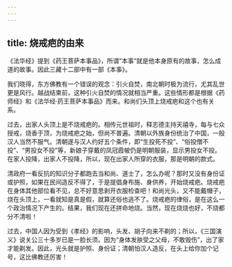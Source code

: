 ```yaml
---
---
---
```

title: 烧戒疤的由来
---




《法华经》提到《药王菩萨本事品》，所谓“本事”就是他本身原有的故事，怎么成道的故事。因此三藏十二部中有一部《本事》。

我们晓得，东方佛教有一个错误的观念：引火自焚，南北朝时极为流行，尤其乱世更是风行。越战结束前，这种引火自焚的情况就相当严重。这些情形都是根据《药师经》和《法华经·药王菩萨本事品》而来。和尚们头顶上烧戒疤和这个也有关系。

过去，出家人头顶上是不烧戒疤的。相传元世祖时，释志德主持天禧寺，每与七众授戒，烧香于顶，为烧戒疤之始，但尚不普遍。清朝以外族身份统治了中国，一般汉人当然不服气。清朝遂与汉人约好五个条件，即“生投死不投”、“俗投僧不投”、“男投女不投”等，新娘子穿戴的凤冠霞帔仍是明朝服装，显示男投女不投。在家人投降，出家人不投降，所以，现在出家人所穿的衣服，那是明朝的款式。

清政府一看反抗的知识分子都跑去当和尚、道士了，怎么办呢？那时又没有身份证或护照，如果在民间造反不得了，于是提倡身布施、身供养，开始烧戒疤。烧戒疤在身体其他部位看不见，总不好意思剥开衣服检查吧！和尚光头，又不能戴帽子，烧在头顶上，一看就知是真是假，就算还俗也逃不了。烧戒疤的律俗，是在这么一个政治情况下产生的。结果，我们现在还拼命地烧。当然，现在烧烧也好，不烧都分不清啦！

过去，中国人因为受到《孝经》的影响，头发、胡子向来不剃的；所以，《三国演义》说关公三十多岁已是一脸长须。因为“身体发肤受之父母，不敢毁伤”，出了家才能剃发。因此，光头就是护照、身份证；清朝怕汉人造反，在头上给你加个记号，这比佛教还厉害！